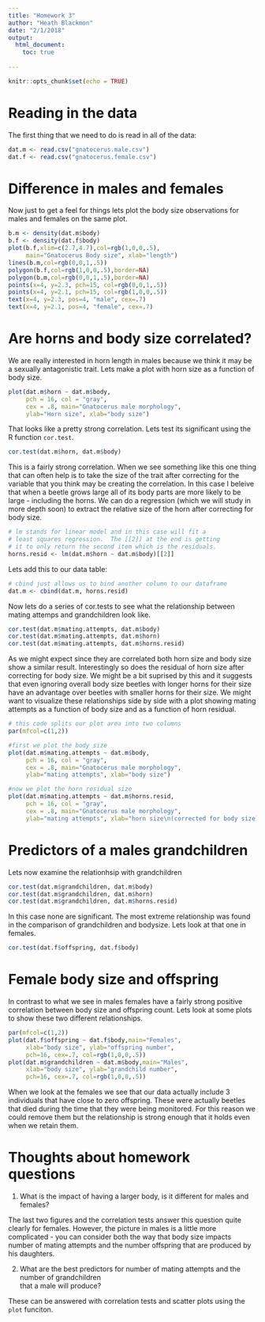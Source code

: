 ```yaml
---
title: "Homework 3"
author: "Heath Blackmon"
date: "2/1/2018"
output: 
  html_document:
    toc: true
  
---
```


```r
knitr::opts_chunk$set(echo = TRUE)
```

# Reading in the data

The first thing that we need to do is read in all of the data:
```r
dat.m <- read.csv("gnatocerus.male.csv")
dat.f <- read.csv("gnatocerus.female.csv")
```

# Difference in males and females

Now just to get a feel for things lets plot the body size observations for males and females on the same plot.
```r
b.m <- density(dat.m$body)
b.f <- density(dat.f$body)
plot(b.f,xlim=c(2.7,4.7),col=rgb(1,0,0,.5),
     main="Gnatocerus Body size", xlab="length")
lines(b.m,col=rgb(0,0,1,.5))
polygon(b.f,col=rgb(1,0,0,.5),border=NA)
polygon(b.m,col=rgb(0,0,1,.5),border=NA)
points(x=4, y=2.3, pch=15, col=rgb(0,0,1,.5))
points(x=4, y=2.1, pch=15, col=rgb(1,0,0,.5))
text(x=4, y=2.3, pos=4, "male", cex=.7)
text(x=4, y=2.1, pos=4, "female", cex=.7)
```


# Are horns and body size correlated?

We are really interested in horn length in males because we think it may be a sexually antagonistic trait.  Lets make a plot with horn size as a function of body size.

```r
plot(dat.m$horn ~ dat.m$body,
     pch = 16, col = "gray",
     cex = .8, main="Gnatocerus male morphology",
     ylab="Horn size", xlab="body size")
```

That looks like a pretty strong correlation.  Lets test its significant using the R function `cor.test`.

```r
cor.test(dat.m$horn, dat.m$body)
```

This is a fairly strong correlation. When we see something like this one thing that can often help is to take the size of the trait after correcting for the variable that you think may be creating the correlation.  In this case I beleive that when a beetle grows large all of its body parts are more likely to be large - including the horns.  We can do a regression (which we will study in more depth soon) to extract the relative size of the horn after correcting for body size.

```r
# lm stands for linear model and in this case will fit a 
# least squares regression.  The [[2]] at the end is getting 
# it to only return the second item which is the residuals.
horns.resid <- lm(dat.m$horn ~ dat.m$body)[[2]]
```

Lets add this to our data table:

```r
# cbind just allows us to bind another column to our dataframe
dat.m <- cbind(dat.m, horns.resid)
```

Now lets do a series of cor.tests to see what the relationship between mating attemps and grandchildren look like.

```r
cor.test(dat.m$mating.attempts, dat.m$body)
cor.test(dat.m$mating.attempts, dat.m$horn)
cor.test(dat.m$mating.attempts, dat.m$horns.resid)
```

As we might expect since they are correlated both horn size and body size show a similar result.  Interestingly so does the residual of horn size after correcting for body size.  We might be a bit suprised by this and it suggests that even ignoring overall body size beetles with longer horns for their size have an advantage over beetles with smaller horns for their size.  We might want to visualize these relationships side by side with a plot showing mating attempts as a function of body size and as a function of horn residual.

```r
# this code splits our plot area into two columns
par(mfcol=c(1,2))

#first we plot the body size
plot(dat.m$mating.attempts ~ dat.m$body,
     pch = 16, col = "gray",
     cex = .8, main="Gnatocerus male morphology",
     ylab="mating attempts", xlab="body size")

#now we plot the horn residual size
plot(dat.m$mating.attempts ~ dat.m$horns.resid,
     pch = 16, col = "gray",
     cex = .8, main="Gnatocerus male morphology",
     ylab="mating attempts", xlab="horn size\n(corrected for body size)")
```

# Predictors of a males grandchildren

Lets now examine the relationhsip with grandchildren

```r
cor.test(dat.m$grandchildren, dat.m$body)
cor.test(dat.m$grandchildren, dat.m$horn)
cor.test(dat.m$grandchildren, dat.m$horns.resid)
```

In this case none are significant.  The most extreme relationship was found in the comparison of grandchildren and bodysize.  Lets look at that one in females.

```r
cor.test(dat.f$offspring, dat.f$body)
```

# Female body size and offspring

In contrast to what we see in males females have a fairly strong positive correlation between body size and offspring count.  Lets look at some plots to show these two different relationships.

```r
par(mfcol=c(1,2))
plot(dat.f$offspring ~ dat.f$body,main="Females",
     xlab="body size", ylab="offspring number",
     pch=16, cex=.7, col=rgb(1,0,0,.5))
plot(dat.m$grandchildren ~ dat.m$body,main="Males",
     xlab="body size", ylab="grandchild number",
     pch=16, cex=.7, col=rgb(1,0,0,.5))
```

When we look at the females we see that our data actually include 3 individuals that have close to zero offspring.  These were actually beetles that died during the time that they were being monitored.  For this reason we could remove them but the relationship is strong enough that it holds even when we retain them.

# Thoughts about homework questions

(1) What	is	the	impact	of	having	a	larger	body, is	it	different	for	males	and	females?

The last two figures and the correlation tests answer this question quite clearly for females.  However, the picture in males is a little more complicated - you can consider both the way that body size impacts number of mating attempts and the number offspring that are produced by his daughters.

(2) What	are	the	best	predictors	for	number	of	mating	attempts	and	the	number	of	grandchildren	
that	a	male	will	produce?

These can be answered with correlation tests and scatter plots using the `plot` funciton.

